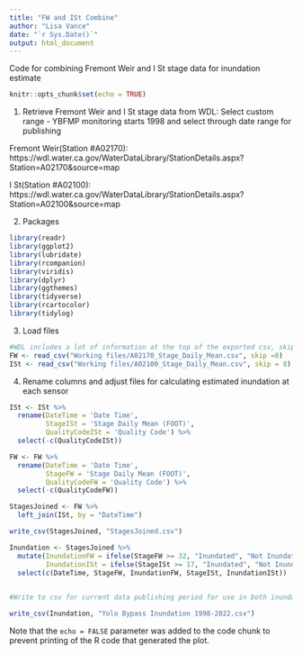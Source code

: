 ```yaml
---
title: "FW and ISt Combine"
author: "Lisa Vance"
date: "`r Sys.Date()`"
output: html_document
---
```


Code for combining Fremont Weir and I St stage data for inundation estimate

```r
knitr::opts_chunk$set(echo = TRUE)
```

1. Retrieve Fremont Weir and I St stage data from WDL:
   Select custom range - YBFMP monitoring starts 1998 and select through date range for publishing

  Fremont Weir(Station #A02170):
  https://wdl.water.ca.gov/WaterDataLibrary/StationDetails.aspx?Station=A02170&source=map

  I St(Station #A02100): https://wdl.water.ca.gov/WaterDataLibrary/StationDetails.aspx?Station=A02100&source=map

2. Packages
```r
library(readr)
library(ggplot2)
library(lubridate)
library(rcompanion)
library(viridis)
library(dplyr)
library(ggthemes)
library(tidyverse)
library(rcartocolor)
library(tidylog)
```

3. Load files

```r

#WDL includes a lot of information at the top of the exported csv, skip for easier column headers 
FW <- read_csv("Working files/A02170_Stage_Daily_Mean.csv", skip =8)
ISt <- read_csv("Working files/A02100_Stage_Daily_Mean.csv", skip = 8)
```

4. Rename columns and adjust files for calculating estimated inundation at each sensor

```r

ISt <- ISt %>%
  rename(DateTime = 'Date Time',
         StageISt = 'Stage Daily Mean (FOOT)',
         QualityCodeISt = 'Quality Code') %>%
  select(-c(QualityCodeISt))

FW <- FW %>%
  rename(DateTime = 'Date Time',
         StageFW = 'Stage Daily Mean (FOOT)',
         QualityCodeFW = 'Quality Code') %>%
  select(-c(QualityCodeFW))

StagesJoined <- FW %>%
  left_join(ISt, by = "DateTime")

write_csv(StagesJoined, "StagesJoined.csv")

Inundation <- StagesJoined %>%
  mutate(InundationFW = ifelse(StageFW >= 32, "Inundated", "Not Inundated"),
         InundationISt = ifelse(StageISt >= 17, "Inundated", "Not Inundated")) %>%
  select(c(DateTime, StageFW, InundationFW, StageISt, InundationISt))
  

#Write to csv for current data publishing period for use in both inundation dataset and drift data analysis

write_csv(Inundation, "Yolo Bypass Inundation 1998-2022.csv")

```

Note that the `echo = FALSE` parameter was added to the code chunk to prevent printing of the R code that generated the plot.
